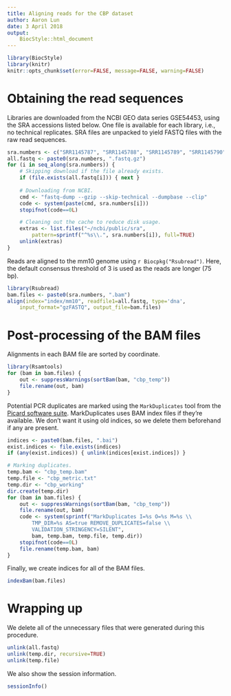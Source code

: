 ```yaml
---
title: Aligning reads for the CBP dataset
author: Aaron Lun
date: 3 April 2018
output:
    BiocStyle::html_document
---
```


```r
library(BiocStyle)
library(knitr)
knitr::opts_chunk$set(error=FALSE, message=FALSE, warning=FALSE)
```

# Obtaining the read sequences 

Libraries are downloaded from the NCBI GEO data series GSE54453, using the SRA accessions listed below.
One file is available for each library, i.e., no technical replicates.
SRA files are unpacked to yield FASTQ files with the raw read sequences.

```r
sra.numbers <- c("SRR1145787", "SRR1145788", "SRR1145789", "SRR1145790")
all.fastq <- paste0(sra.numbers, ".fastq.gz")
for (i in seq_along(sra.numbers)) {
    # Skipping download if the file already exists.
    if (file.exists(all.fastq[i])) { next } 
    
    # Downloading from NCBI.
    cmd <- "fastq-dump --gzip --skip-technical --dumpbase --clip"
    code <- system(paste(cmd, sra.numbers[i]))
    stopifnot(code==0L)

    # Cleaning out the cache to reduce disk usage.
    extras <- list.files("~/ncbi/public/sra", 
        pattern=sprintf("^%s\\.", sra.numbers[i]), full=TRUE)
    unlink(extras)
}
```

Reads are aligned to the mm10 genome using `r Biocpkg("Rsubread")`.
Here, the default consensus threshold of 3 is used as the reads are longer (75 bp).

```r
library(Rsubread)
bam.files <- paste0(sra.numbers, ".bam")
align(index="index/mm10", readfile1=all.fastq, type='dna',
    input_format="gzFASTQ", output_file=bam.files)
```

# Post-processing of the BAM files

Alignments in each BAM file are sorted by coordinate.

```r
library(Rsamtools)
for (bam in bam.files) {
    out <- suppressWarnings(sortBam(bam, "cbp_temp"))
    file.rename(out, bam)
}
```

Potential PCR duplicates are marked using the `MarkDuplicates` tool from the [Picard software suite](http://broadinstitute.github.io/picard).
MarkDuplicates uses BAM index files if they're available.
We don't want it using old indices, so we delete them beforehand if any are present.

```r
indices <- paste0(bam.files, ".bai")
exist.indices <- file.exists(indices)
if (any(exist.indices)) { unlink(indices[exist.indices]) }

# Marking duplicates.
temp.bam <- "cbp_temp.bam"
temp.file <- "cbp_metric.txt"
temp.dir <- "cbp_working"
dir.create(temp.dir)
for (bam in bam.files) {
    out <- suppressWarnings(sortBam(bam, "cbp_temp"))
    file.rename(out, bam)
    code <- system(sprintf("MarkDuplicates I=%s O=%s M=%s \\
        TMP_DIR=%s AS=true REMOVE_DUPLICATES=false \\
        VALIDATION_STRINGENCY=SILENT",
        bam, temp.bam, temp.file, temp.dir))
    stopifnot(code==0L)
    file.rename(temp.bam, bam)
}
```

Finally, we create indices for all of the BAM files.

```r
indexBam(bam.files)
```

# Wrapping up

We delete all of the unnecessary files that were generated during this procedure.

```r
unlink(all.fastq)
unlink(temp.dir, recursive=TRUE)
unlink(temp.file)    
```

We also show the session information.

```r
sessionInfo()
```
